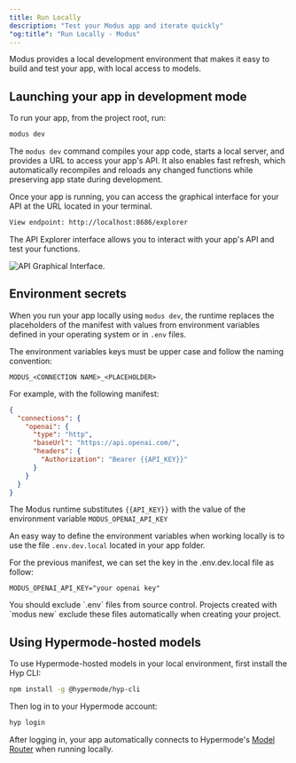 ```yaml
---
title: Run Locally
description: "Test your Modus app and iterate quickly"
"og:title": "Run Locally - Modus"
---
```


Modus provides a local development environment that makes it easy to build and
test your app, with local access to models.

## Launching your app in development mode

To run your app, from the project root, run:

```sh
modus dev
```

The `modus dev` command compiles your app code, starts a local server, and
provides a URL to access your app's API. It also enables fast refresh, which
automatically recompiles and reloads any changed functions while preserving app
state during development.

Once your app is running, you can access the graphical interface for your API at
the URL located in your terminal.

```sh
View endpoint: http://localhost:8686/explorer
```

The API Explorer interface allows you to interact with your app's API and test
your functions.

<img
  className="block"
  src="../images/api-explorer.png"
  alt="API Graphical Interface."
/>

## Environment secrets

When you run your app locally using `modus dev`, the runtime replaces the
placeholders of the manifest with values from environment variables defined in
your operating system or in `.env` files.

The environment variables keys must be upper case and follow the naming
convention:

`MODUS_<CONNECTION NAME>_<PLACEHOLDER>`

For example, with the following manifest:

```json modus.json
{
  "connections": {
    "openai": {
      "type": "http",
      "baseUrl": "https://api.openai.com/",
      "headers": {
        "Authorization": "Bearer {{API_KEY}}"
      }
    }
  }
}
```

The Modus runtime substitutes `{{API_KEY}}` with the value of the environment
variable `MODUS_OPENAI_API_KEY`

An easy way to define the environment variables when working locally is to use
the file `.env.dev.local` located in your app folder.

For the previous manifest, we can set the key in the .env.dev.local file as
follow:

```text .env.dev.local
MODUS_OPENAI_API_KEY="your openai key"
```

<Warning>
  You should exclude `.env` files from source control. Projects created with
  `modus new` exclude these files automatically when creating your project.
</Warning>

## Using Hypermode-hosted models

To use Hypermode-hosted models in your local environment, first install the Hyp
CLI:

```sh
npm install -g @hypermode/hyp-cli
```

Then log in to your Hypermode account:

```sh
hyp login
```

After logging in, your app automatically connects to Hypermode's
[Model Router](/model-router) when running locally.

